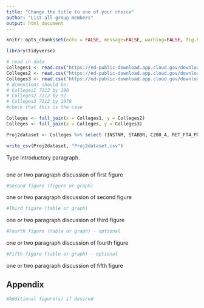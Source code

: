 ```yaml
---
title: "Change the title to one of your choice"
author: "List all group members"
output: html_document
---
```



```r
knitr::opts_chunk$set(echo = FALSE, message=FALSE, warning=FALSE, fig.height = 4, fig.width = 6 )
```


```r
library(tidyverse) 
```


```r
# read in data 
Colleges1 <- read.csv("https://ed-public-download.app.cloud.gov/downloads/Most-Recent-Cohorts-Scorecard-Elements.csv")
Colleges2 <- read.csv("https://ed-public-download.app.cloud.gov/downloads/Most-Recent-Cohorts-Treasury-Elements.csv")
Colleges3 <- read.csv("https://ed-public-download.app.cloud.gov/downloads/Most-Recent-Cohorts-All-Data-Elements.csv")
# dimensions should be:
# Colleges1 7112 by 190
# Colleges2 7112 by 92
# Colleges3 7112 by 1978
#check that this is the case
```

```r

Colleges <- full_join(x = Colleges1, y = Colleges2)
Colleges <- full_join(x = Colleges, y = Colleges3)

Proj2dataset <- Colleges %>% select (INSTNM, STABBR, C200_4, RET_FT4_POOLED, PCTFLOAN, TRANS_4_POOLED, CCUGPROF, CONTROL, CCSIZSET, NPT41_PRIV, NPT42_PRIV, NPT43_PRIV, NPT44_PRIV, NPT45_PRIV, MD_EARN_WNE_P10, SD_EARN_WNE_P10 )

write_csv(Proj2dataset, "Proj2dataset.csv")


```

Type introductory paragraph. 


```r

```


one or two paragraph discussion of first figure


```r
#Second figure (figure or graph)
```

one or two paragraph discussion of second figure


```r
#Third figure (table or graph)
```

one or two paragraph discussion of third figure



```r
#Fourth figure (table or graph) - optional
```

one or two paragraph discussion of fourth figure



```r
#Fifth figure (table or graph) - optional
```

one or two paragraph discussion of fifth figure


## Appendix 

```r
#Additional figure(s) if desired
```